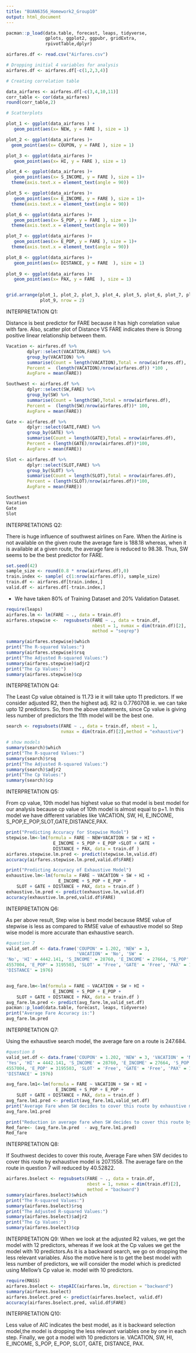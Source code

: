 ---
title: "BUAN6356_Homework2_Group10"
output: html_document 
---

```{r Import packages}
pacman::p_load(data.table, forecast, leaps, tidyverse,
               gplots, ggplot2, ggpubr, gridExtra,
               rpivotTable,dplyr)
```



```{r question no 1}
airfares.df <- read.csv("Airfares.csv")

# Dropping initial 4 variables for analysis
airfares.df <- airfares.df[-c(1,2,3,4)]

# Creating correlation table

data_airfares <- airfares.df[-c(3,4,10,11)]
corr_table <- cor(data_airfares)
round(corr_table,2)

# Scatterplots

plot_1 <- ggplot(data_airfares ) +
   geom_point(aes(x= NEW, y = FARE ), size = 1)

plot_2 <- ggplot(data_airfares )+
  geom_point(aes(x= COUPON, y = FARE ), size = 1)

plot_3 <- ggplot(data_airfares )+
   geom_point(aes(x= HI, y = FARE ), size = 1)

plot_4 <- ggplot(data_airfares )+
   geom_point(aes(x= S_INCOME, y = FARE ), size = 1)+
  theme(axis.text.x = element_text(angle = 90))

plot_5 <- ggplot(data_airfares )+
   geom_point(aes(x= E_INCOME, y = FARE ), size = 1)+ 
  theme(axis.text.x = element_text(angle = 90))

plot_6 <- ggplot(data_airfares )+
   geom_point(aes(x= S_POP, y = FARE ), size = 1)+ 
  theme(axis.text.x = element_text(angle = 90))

plot_7 <- ggplot(data_airfares )+
   geom_point(aes(x= E_POP, y = FARE ), size = 1)+ 
  theme(axis.text.x = element_text(angle = 90))

plot_8 <- ggplot(data_airfares )+
   geom_point(aes(x= DISTANCE, y = FARE  ), size = 1)
  
plot_9 <- ggplot(data_airfares )+
   geom_point(aes(x= PAX, y = FARE  ), size = 1)


grid.arrange(plot_1, plot_2, plot_3, plot_4, plot_5, plot_6, plot_7, plot_8, 
             plot_9, nrow = 2)

```

INTERPRETATION Q1:

Distance is best predictor for FARE because it has high correlation value with fare. 
Also, scatter plot of Distance VS FARE indicates there is Strong positive linear 
relationship between them.

```{r question no 2}
Vacation <- airfares.df %>%
        dplyr::select(VACATION,FARE) %>%
        group_by(VACATION) %>%
        summarise(Count = length(VACATION),Total = nrow(airfares.df), 
        Percent =  (length(VACATION)/nrow(airfares.df)) *100 , 
        AvgFare = mean(FARE))

Southwest <- airfares.df %>%
        dplyr::select(SW,FARE) %>%
        group_by(SW) %>%
        summarise(Count = length(SW),Total = nrow(airfares.df),
        Percent =  (length(SW)/nrow(airfares.df))* 100,
        AvgFare = mean(FARE))

Gate <- airfares.df %>%
        dplyr::select(GATE,FARE) %>%
        group_by(GATE) %>%
        summarise(Count = length(GATE),Total = nrow(airfares.df),
        Percent = (length(GATE)/nrow(airfares.df))*100, 
        AvgFare = mean(FARE))

Slot <- airfares.df %>%
        dplyr::select(SLOT,FARE) %>%
        group_by(SLOT) %>%
        summarise(Count = length(SLOT),Total = nrow(airfares.df),
        Percent = (length(SLOT)/nrow(airfares.df))*100, 
        AvgFare = mean(FARE))

Southwest
Vacation
Gate
Slot

```

INTERPRETATIONS Q2:

There is huge influence of southwest airlines on Fare. When the Airline is not available on the given route the average fare is 188.18 whereas, when it is available at a given route, the average fare is reduced to 98.38. Thus, SW seems to be the best predictor for FARE.

```{r question no 3}
set.seed(42)
sample_size <- round(0.8 * nrow(airfares.df),0)
train.index <- sample( c(1:nrow(airfares.df)), sample_size) 
train.df <- airfares.df[train.index,]
valid.df <- airfares.df[-train.index,]
```

* We have taken 80% of Training Dataset and 20% Validation Dataset.



```{r question no 4}
require(leaps)
airfares.lm <- lm(FARE ~ ., data = train.df)
airfares.stepwise <-  regsubsets(FARE ~ ., data = train.df, 
                                 nbest = 1, nvmax = dim(train.df)[2], 
                                 method = "seqrep")

summary(airfares.stepwise)$which
print("The R-squared Values:")
summary(airfares.stepwise)$rsq
print("The Adjusted R-squared Values:")
summary(airfares.stepwise)$adjr2
print("The Cp Values:")
summary(airfares.stepwise)$cp
```

INTERPRETATION Q4:

The Least Cp value obtained is 11.73 ie it will take upto 11 predictors. 
If we consider adjusted R2, then the highest adj. R2 is 0.7760708 ie. we can take upto 12 predictors.
So, from the above statements, since Cp value is giving less number of predictors the 11th model will be the best one. 


 
```{r question no 5}
search <- regsubsets(FARE ~ ., data = train.df, nbest = 1,
                     nvmax = dim(train.df)[2],method = "exhaustive")

# show models
summary(search)$which
print("The R-squared Values:")
summary(search)$rsq
print("The Adjusted R-squared Values:")
summary(search)$adjr2
print("The Cp Values:")
summary(search)$cp
```

INTERPRETATION Q5:

From cp value, 10th model has highest value so that model is best model 
for our analysis because cp value of 10th model is almost equal to p+1. 
In this model we have different variables like VACATION, SW, HI, E_INCOME, S_POP,E_POP,SLOT,GATE,DISTANCE,PAX.


```{r question no 6}

print("Predicting Accuracy for Stepwise Model")
stepwise.lm<-lm(formula = FARE ~ NEW+VACATION + SW + HI +
                  E_INCOME + S_POP + E_POP +SLOT + GATE +
                  DISTANCE + PAX, data = train.df )
airfares.stepwise.lm.pred <- predict(stepwise.lm,valid.df)
accuracy(airfares.stepwise.lm.pred,valid.df$FARE)

print("Predicting Accuracy of Exhaustive Model")
exhaustive.lm<-lm(formula = FARE ~ VACATION + SW + HI + 
                    E_INCOME + S_POP + E_POP +
    SLOT + GATE + DISTANCE + PAX, data = train.df )
exhaustive.lm.pred <- predict(exhaustive.lm,valid.df)
accuracy(exhaustive.lm.pred,valid.df$FARE)
```

INTERPRETATION Q6:

As per above result, Step wise is best model because RMSE value of stepwise is less as compared to RMSE value of exhaustive model so Step wise model is more accurate than exhaustive search.



```{r}
#question 7
valid_set.df <- data.frame('COUPON' = 1.202, 'NEW' = 3, 
                           'VACATION' = 'No', 'SW' =
'No', 'HI' = 4442.141, 'S_INCOME' = 28760, 'E_INCOME' = 27664, 'S_POP' =
4557004, 'E_POP' = 3195503, 'SLOT' = 'Free', 'GATE' = 'Free', 'PAX' = 12782,
'DISTANCE' = 1976)


avg_fare.lm<-lm(formula = FARE ~ VACATION + SW + HI + 
                  E_INCOME + S_POP + E_POP + 
    SLOT + GATE + DISTANCE + PAX, data = train.df )
avg_fare.lm.pred <- predict(avg_fare.lm,valid_set.df)
pacman::p_load(data.table, forecast, leaps, tidyverse)
print("Average Fare Accuracy is:")
avg_fare.lm.pred 

```

INTERPRETATION Q7:

Using the exhaustive search model, the average fare on a route is 247.684.

```{r}
#question 8
valid_set.df <- data.frame('COUPON' = 1.202, 'NEW' = 3, 'VACATION' = 'No', 'SW' =
'Yes', 'HI' = 4442.141, 'S_INCOME' = 28760, 'E_INCOME' = 27664, 'S_POP' =
4557004, 'E_POP' = 3195503, 'SLOT' = 'Free', 'GATE' = 'Free', 'PAX' = 12782,
'DISTANCE' = 1976)

avg_fare.lm1<-lm(formula = FARE ~ VACATION + SW + HI + 
                   E_INCOME + S_POP + E_POP + 
    SLOT + GATE + DISTANCE + PAX, data = train.df )
avg_fare.lm1.pred <- predict(avg_fare.lm1,valid_set.df)
print("Average Fare when SW decides to cover this route by exhaustive model:")
avg_fare.lm1.pred

print("Reduction in average fare when SW decides to cover this route by exhaustive model:")
Red_fare<- (avg_fare.lm.pred  - avg_fare.lm1.pred)
Red_fare

```

INTERPRETATION Q8:

If Southwest decides to cover this route, Average Fare when SW decides to cover this route by exhaustive model is 207.1558. The average fare on the route in question 7 will reduced by 40.52822. 

```{r question no 9}
  
airfares.bselect <- regsubsets(FARE ~ ., data = train.df, 
                               nbest = 1, nvmax = dim(train.df)[2],
                               method = "backward")
summary(airfares.bselect)$which
print("The R-squared Values:")
summary(airfares.bselect)$rsq
print("The Adjusted R-squared Values:")
summary(airfares.bselect)$adjr2
print("The Cp Values:")
summary(airfares.bselect)$cp


```

INTERPRETATION Q9:
When we look at the adjusted R2 values, we get the model with 12 predictors, whereas if we look at the Cp values we get the model with 10 predictors.As it is a backward search, we go on dropping the less relevant variables. Also the motive here is to get the best model with less number of predictors, we will consider the model which is predicted using Mellow's Cp value ie. model with 10 predictors.


```{r question no 10}
require(MASS)
airfares.bselect <- stepAIC(airfares.lm, direction = "backward")
summary(airfares.bselect) 
airfares.bselect.pred <- predict(airfares.bselect, valid.df)
accuracy(airfares.bselect.pred, valid.df$FARE)

```

INTERPRETATION Q10:

Less value of AIC indicates the best model, as it is backward selection model,the model is dropping the less relevant variables one by one in each step. Finally, we got a model with 10 predictors ie. 
VACATION, SW, HI, E_INCOME, S_POP, E_POP, SLOT, GATE, DISTANCE, PAX.
    
